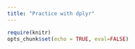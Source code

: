```yaml
---
title: "Practice with dplyr"
---
```


```r
require(knitr)
opts_chunk$set(echo = TRUE, eval=FALSE)
```
